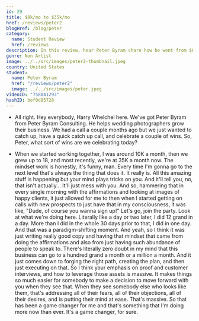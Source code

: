 ```yaml
---
id: 29
title: $8k/mo to $35k/mo
href: /reviews/peter2
blogHref: /blog/peter
category:
  name: Student Review
  href: /reviews
description: In this review, hear Peter Byram share how he went from $8k / mo to $35k / mo profitably with video testimonials in less than 3 months even in the midst of Covid-19.
genre: Non Artist
image: ../../src/images/peter2-thumbnail.jpeg
country: United States
student:
  name: Peter Byram
  href: "/reviews/peter2"
  image: ../../src/images/peter.jpeg
videoID: "758041293"
hashID: bef0d85728
---
```


- All right. Hey everybody, Harry Whelchel here. We've got Peter Byram from Peter Byram Consulting. He helps wedding photographers grow their business. We had a call a couple months ago but we just wanted to catch up, have a quick catch up call, and celebrate a couple of wins. So, Peter, what sort of wins are we celebrating today?

- When we started working together, I was around 10K a month, then we grew up to 18, and most recently, we're at 35K a month now. The mindset work is honestly, it's funny, man. Every time I'm gonna go to the next level that's always the thing that does it. It really is. All this amazing stuff is happening but your mind plays tricks on you. And it'll tell you, no, that isn't actually... It'll just mess with you. And so, hammering that in every single morning with the affirmations and looking at images of happy clients, it just allowed for me to then when I started getting on calls with new prospects to just have that in my consciousness, it was like, "Dude, of course you wanna sign up!" Let's go, join the party. Look at what we're doing here. Literally like a day or two later, I did 12 grand in a day. More than I did in the whole 30 days prior to that, I did in one day. And that was a paradigm-shifting moment. And yeah, so I think it was just writing really good copy and having that mindset that came from doing the affirmations and also from just having such abundance of people to speak to. There's literally zero doubt in my mind that this business can go to a hundred grand a month or a million a month. And it just comes down to forging the right path, creating the plan, and then just executing on that. So I think your emphasis on proof and customer interviews, and how to leverage those assets is massive. It makes things so much easier for somebody to make a decision to move forward with you when they see that. When they see somebody else who looks like them, that's addressing all of their fears, all of their objections, all of their desires, and is putting their mind at ease. That's massive. So that has been a game changer for me and that's something that I'm doing more now than ever. It's a game changer, for sure.
